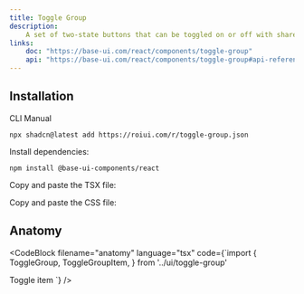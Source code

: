 ```yaml
---
title: Toggle Group
description:
    A set of two-state buttons that can be toggled on or off with shared state management.
links:
    doc: "https://base-ui.com/react/components/toggle-group"
    api: "https://base-ui.com/react/components/toggle-group#api-reference"
---
```


<ComponentPreview name="toggle-group-demo" />

## Installation

<InstallationTabs>

<InstallationTabsList>
    <InstallationTabsTrigger value="cli">CLI</InstallationTabsTrigger>
    <InstallationTabsTrigger value="manual">Manual</InstallationTabsTrigger>
</InstallationTabsList>

<InstallationTabsContent value="cli">

```package-install
npx shadcn@latest add https://roiui.com/r/toggle-group.json
```

</InstallationTabsContent>

<InstallationTabsContent value="manual">

Install dependencies:

```package-install
npm install @base-ui-components/react
```

Copy and paste the TSX file:

<ComponentSource
    src="registry/brook/ui/toggle-group/toggle-group.tsx"
    title="components/ui/toggle-group.tsx"
    collapsible={true}
/>

Copy and paste the CSS file:

<ComponentSource
    src="registry/brook/ui/toggle-group/toggle-group.module.css"
    title="components/ui/toggle-group.module.css"
    language="css"
    collapsible={true}
/>

</InstallationTabsContent>

</InstallationTabs>

## Anatomy

<CodeBlock
filename="anatomy"
  language="tsx"
  code={`import {
  ToggleGroup,
  ToggleGroupItem,
} from '../ui/toggle-group'

<ToggleGroup>
    <ToggleGroupItem>Toggle item</ToggleGroupItem>
</ToggleGroup>
`} />
